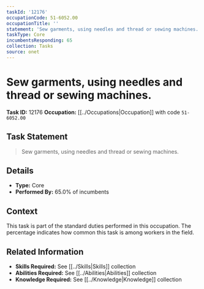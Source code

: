 ```yaml
---
taskId: '12176'
occupationCode: 51-6052.00
occupationTitle: ''
statement: 'Sew garments, using needles and thread or sewing machines.'
taskType: Core
incumbentsResponding: 65
collection: Tasks
source: onet
---
```

# Sew garments, using needles and thread or sewing machines.

**Task ID:** 12176
**Occupation:** [[../Occupations|Occupation]] with code `51-6052.00`

## Task Statement

> Sew garments, using needles and thread or sewing machines.

## Details

- **Type:** Core
- **Performed By:** 65.0% of incumbents

## Context

This task is part of the standard duties performed in this occupation. The percentage indicates how common this task is among workers in the field.

## Related Information

- **Skills Required:** See [[../Skills|Skills]] collection
- **Abilities Required:** See [[../Abilities|Abilities]] collection
- **Knowledge Required:** See [[../Knowledge|Knowledge]] collection
